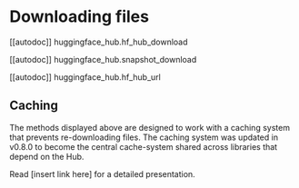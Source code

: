 # Downloading files

[[autodoc]] huggingface_hub.hf_hub_download

[[autodoc]] huggingface_hub.snapshot_download

[[autodoc]] huggingface_hub.hf_hub_url

## Caching

The methods displayed above are designed to work with a caching system that prevents
re-downloading files. The caching system was updated in v0.8.0 to become the central
cache-system shared across libraries that depend on the Hub.

Read [insert link here] for a detailed presentation.